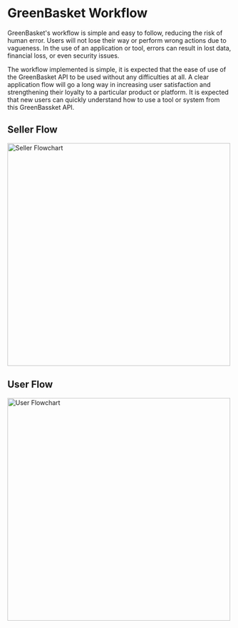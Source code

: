 # GreenBasket Workflow
GreenBasket's workflow is simple and easy to follow, reducing the risk of human error. 
Users will not lose their way or perform wrong actions due to vagueness. 
In the use of an application or tool, errors can result in lost data, financial loss, or even security issues.

The workflow implemented is simple, it is expected that the ease of use of the GreenBasket API to be used without any difficulties at all. 
A clear application flow will go a long way in increasing user satisfaction and strengthening 
their loyalty to a particular product or platform. It is expected that new users can quickly understand how to use a tool 
or system from this GreenBassket API.

## Seller Flow
<a href="/UFD-Seller.png" target="_blank">
  <img src="/UFD-Seller.png" alt="Seller Flowchart" width="500"/>
</a>

## User Flow
<a href="/UFD-Users.png" target="_blank">
  <img src="/UFD-Users.png" alt="User Flowchart" width="500"/>
</a>
